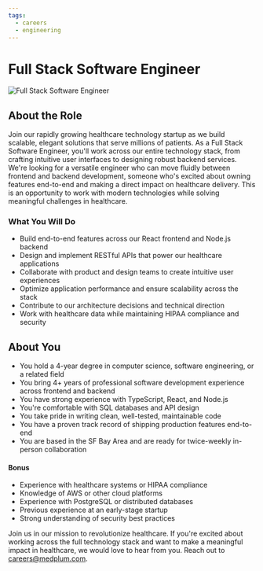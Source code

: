 ```yaml
---
tags:
  - careers
  - engineering
---
```



# Full Stack Software Engineer

![Full Stack Software Engineer](/img/careers/fullstack-engineer.webp)

## About the Role

Join our rapidly growing healthcare technology startup as we build scalable, elegant solutions that serve millions of patients. As a Full Stack Software Engineer, you'll work across our entire technology stack, from crafting intuitive user interfaces to designing robust backend services. We're looking for a versatile engineer who can move fluidly between frontend and backend development, someone who's excited about owning features end-to-end and making a direct impact on healthcare delivery. This is an opportunity to work with modern technologies while solving meaningful challenges in healthcare.

### What You Will Do

- Build end-to-end features across our React frontend and Node.js backend
- Design and implement RESTful APIs that power our healthcare applications
- Collaborate with product and design teams to create intuitive user experiences
- Optimize application performance and ensure scalability across the stack
- Contribute to our architecture decisions and technical direction
- Work with healthcare data while maintaining HIPAA compliance and security

## About You

- You hold a 4-year degree in computer science, software engineering, or a related field
- You bring 4+ years of professional software development experience across frontend and backend
- You have strong experience with TypeScript, React, and Node.js
- You're comfortable with SQL databases and API design
- You take pride in writing clean, well-tested, maintainable code
- You have a proven track record of shipping production features end-to-end
- You are based in the SF Bay Area and are ready for twice-weekly in-person collaboration

#### Bonus

- Experience with healthcare systems or HIPAA compliance
- Knowledge of AWS or other cloud platforms
- Experience with PostgreSQL or distributed databases
- Previous experience at an early-stage startup
- Strong understanding of security best practices

<AboutMedplum />

<Benefits />

Join us in our mission to revolutionize healthcare. If you're excited about working across the full technology stack and want to make a meaningful impact in healthcare, we would love to hear from you. Reach out to careers@medplum.com.
